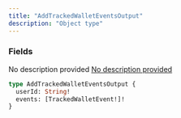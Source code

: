 ```yaml
---
title: "AddTrackedWalletEventsOutput"
description: "Object type"
---
```


### Fields

<ResponseField name="userId" type="String!" required>
  No description provided
</ResponseField>

<a href="/api-reference/types/trackedwalletevent">
  <ResponseField name="events" type="[TrackedWalletEvent!]!" required>
    No description provided
  </ResponseField>
</a>


```graphql AddTrackedWalletEventsOutput
type AddTrackedWalletEventsOutput {
  userId: String!
  events: [TrackedWalletEvent!]!
}
```

